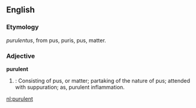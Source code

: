 ==English==

{{webster}}
===Etymology===
{{L.}} ''purulentus'', from pus, puris, pus, matter.

===Adjective===
'''purulent'''
# {{cattag|Medical}}: Consisting of pus, or matter; partaking of the nature of pus; attended with suppuration; as, purulent inflammation.

[[nl:purulent]]